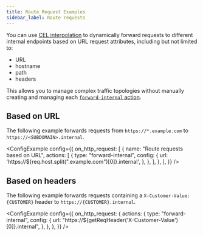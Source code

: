 ```yaml
---
title: Route Request Examples
sidebar_label: Route requests
---
```




You can use [CEL
interpolation](/docs/traffic-policy/concepts/cel-interpolation) to
dynamically forward requests to different internal endpoints based on URL
request attributes, including but not limited to:

- URL
- hostname
- path
- headers

This allows you to manage complex traffic
topologies without manually creating and managing each [`forward-internal`
action](/docs/traffic-policy/actions/forward-internal).

## Based on URL

The following example forwards requests from `https://*.example.com` to `https://<SUBDOMAIN>.internal`.

<ConfigExample
	config={{
		on_http_request: [
			{
				name: "Route requests based on URL",
				actions: [
					{
						type: "forward-internal",
						config: {
							url: 'https://${req.host.split(".example.com")[0]}.internal',
						},
					},
				],
			},
		],
	}}
/>


## Based on headers

The following example forwards requests containing a `X-Customer-Value: {CUSTOMER}` header to `https://{CUSTOMER}.internal`.

<ConfigExample
	config={{
		on_http_request: {
			actions: {
				type: "forward-internal",
				config: {
					url: "https://${getReqHeader('X-Customer-Value')[0]}.internal",
				},
			},
		},
	}}
/>